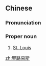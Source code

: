 {{also|圣路易斯}}
==Chinese==
{{zh-forms|s=圣路易斯|type=13}}

===Pronunciation===
{{zh-pron
|m=Shèng Lùyìsī
|cat=pn
}}

===Proper noun===
{{zh-proper noun}}

# [[St. Louis]]

{{zh-cat|Cities}}

[[zh:聖路易斯]]